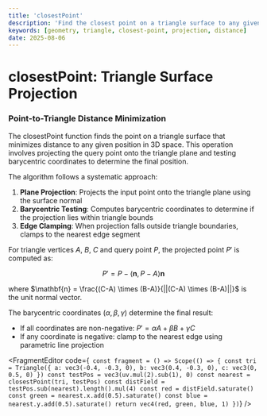 ```yaml
---
title: 'closestPoint'
description: 'Find the closest point on a triangle surface to any given 3D position'
keywords: [geometry, triangle, closest-point, projection, distance]
date: 2025-08-06
---
```



# closestPoint: Triangle Surface Projection

### Point-to-Triangle Distance Minimization

The closestPoint function finds the point on a triangle surface that minimizes distance to any given position in 3D space. This operation involves projecting the query point onto the triangle plane and testing barycentric coordinates to determine the final position.

The algorithm follows a systematic approach:

1. **Plane Projection**: Projects the input point onto the triangle plane using the surface normal
2. **Barycentric Testing**: Computes barycentric coordinates to determine if the projection lies within triangle bounds
3. **Edge Clamping**: When projection falls outside triangle boundaries, clamps to the nearest edge segment

For triangle vertices $A$, $B$, $C$ and query point $P$, the projected point $P'$ is computed as:

$$P' = P - \langle \mathbf{n}, P - A \rangle \mathbf{n}$$

where $\mathbf{n} = \frac{(C-A) \times (B-A)}{||(C-A) \times (B-A)||}$ is the unit normal vector.

The barycentric coordinates $(\alpha, \beta, \gamma)$ determine the final result:

- If all coordinates are non-negative: $P' = \alpha A + \beta B + \gamma C$
- If any coordinate is negative: clamp to the nearest edge using parametric line projection

<FragmentEditor
        code={`
const fragment = () => Scope(() => {
        const tri = Triangle({
                a: vec3(-0.4, -0.3, 0),
                b: vec3(0.4, -0.3, 0),
                c: vec3(0, 0.5, 0)
        })
        const testPos = vec3(uv.mul(2).sub(1), 0)
        const nearest = closestPoint(tri, testPos)
        const distField = testPos.sub(nearest).length().mul(4)
        const red = distField.saturate()
        const green = nearest.x.add(0.5).saturate()
        const blue = nearest.y.add(0.5).saturate()
        return vec4(red, green, blue, 1)
})`}
/>
